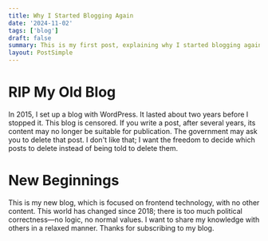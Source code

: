 ```yaml
---
title: Why I Started Blogging Again
date: '2024-11-02'
tags: ['blog']
draft: false
summary: This is my first post, explaining why I started blogging again
layout: PostSimple
---
```


# RIP My Old Blog

In 2015, I set up a blog with WordPress. It lasted about two years before I stopped it. This blog is censored.
If you write a post, after several years, its content may no longer be suitable for publication. The government may ask you to delete that post.
I don't like that; I want the freedom to decide which posts to delete instead of being told to delete them.

# New Beginnings

This is my new blog, which is focused on frontend technology, with no other content.
This world has changed since 2018; there is too much political correctness—no logic, no normal values.
I want to share my knowledge with others in a relaxed manner.
Thanks for subscribing to my blog.
